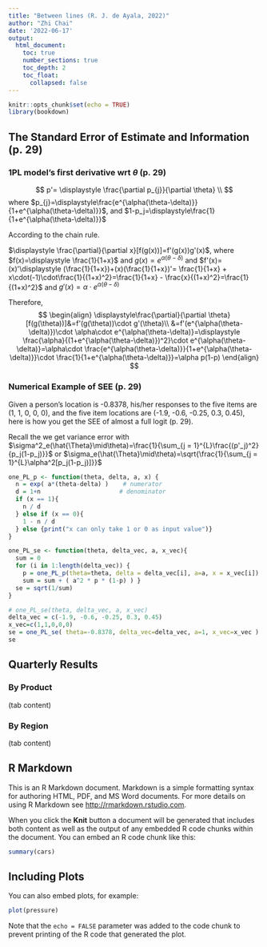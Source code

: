 ```yaml
---
title: "Between lines (R. J. de Ayala, 2022)"
author: "Zhi Chai"
date: '2022-06-17'
output:
  html_document:
    toc: true
    number_sections: true
    toc_depth: 2
    toc_float:
      collapsed: false
---
```


```r
knitr::opts_chunk$set(echo = TRUE)
library(bookdown)
```

## The Standard Error of Estimate and Information (p. 29)

### 1PL model's first derivative wrt $\theta$ (p. 29)
$$
p'= \displaystyle \frac{\partial p_{j}}{\partial \theta} \\
$$
where $p_{j}=\displaystyle\frac{e^{\alpha(\theta-\delta)}}{1+e^{\alpha(\theta-\delta)}}$, and $1-p_j=\displaystyle\frac{1}{1+e^{\alpha(\theta-\delta)}}$

According to the chain rule.

$\displaystyle \frac{\partial}{\partial x}[f(g(x))]=f'(g(x))g'(x)$,
where $f(x)=\displaystyle \frac{1}{1+x}$ and $g(x)=e^{\alpha(\theta-\delta)}$
and $f'(x)=(x)'\displaystyle (\frac{1}{1+x})+(x)(\frac{1}{1+x})'= \frac{1}{1+x} + x\cdot(-1)\cdot\frac{1}{(1+x)^2}=\frac{1}{1+x} - \frac{x}{(1+x)^2}=\frac{1}{(1+x)^2}$ and $g'(x)=\alpha\cdot e^{\alpha(\theta-\delta)}$

Therefore,
$$
\begin{align}
\displaystyle\frac{\partial}{\partial \theta}[f(g(\theta))]&=f'(g(\theta))\cdot g'(\theta)\\
&=f'(e^{\alpha(\theta-\delta)})\cdot \alpha\cdot e^{\alpha(\theta-\delta)}=\displaystyle \frac{\alpha}{(1+e^{\alpha(\theta-\delta)})^2}\cdot e^{\alpha(\theta-\delta)}=\alpha\cdot \frac{e^{\alpha(\theta-\delta)}}{1+e^{\alpha(\theta-\delta)}}\cdot \frac{1}{1+e^{\alpha(\theta-\delta)}}=\alpha p(1-p)
\end{align}
$$

###  Numerical Example of SEE (p. 29)
Given a person's location is -0.8378, his/her responses to the five items are (1, 1, 0, 0, 0), and the five item locations are (-1.9, -0.6, -0.25, 0.3, 0.45), here is how you get the SEE of almost a full logit (p. 29).

Recall the we get variance error with $\sigma^2_e(\hat{\Theta}\mid\theta)=\frac{1}{\sum_{j = 1}^{L}\frac{(p'_j)^2}{p_j(1-p_j)}}$ or $\sigma_e(\hat{\Theta}\mid\theta)=\sqrt{\frac{1}{\sum_{j = 1}^{L}\alpha^2[p_j(1-p_j)]}}$

```r
one_PL_p <- function(theta, delta, a, x) {
  n = exp( a*(theta-delta) )    # numerator
  d = 1+n                      # denominator
  if (x == 1){
    n / d
  } else if (x == 0){
    1 - n / d
  } else {print("x can only take 1 or 0 as input value")}
}

one_PL_se <- function(theta, delta_vec, a, x_vec){
  sum = 0
  for (i in 1:length(delta_vec)) {
    p = one_PL_p(theta=theta, delta = delta_vec[i], a=a, x = x_vec[i])
    sum = sum + ( a^2 * p * (1-p) ) }
  se = sqrt(1/sum)
}

# one_PL_se(theta, delta_vec, a, x_vec)
delta_vec = c(-1.9, -0.6, -0.25, 0.3, 0.45)
x_vec=c(1,1,0,0,0)
se = one_PL_se( theta=-0.8378, delta_vec=delta_vec, a=1, x_vec=x_vec )
se
```

## Quarterly Results {.tabset}

### By Product

(tab content)

### By Region

(tab content)

## R Markdown

This is an R Markdown document. Markdown is a simple formatting syntax for authoring HTML, PDF, and MS Word documents. For more details on using R Markdown see <http://rmarkdown.rstudio.com>.

When you click the **Knit** button a document will be generated that includes both content as well as the output of any embedded R code chunks within the document. You can embed an R code chunk like this:

```r
summary(cars)
```

## Including Plots

You can also embed plots, for example:

```r
plot(pressure)
```

Note that the `echo = FALSE` parameter was added to the code chunk to prevent printing of the R code that generated the plot.
